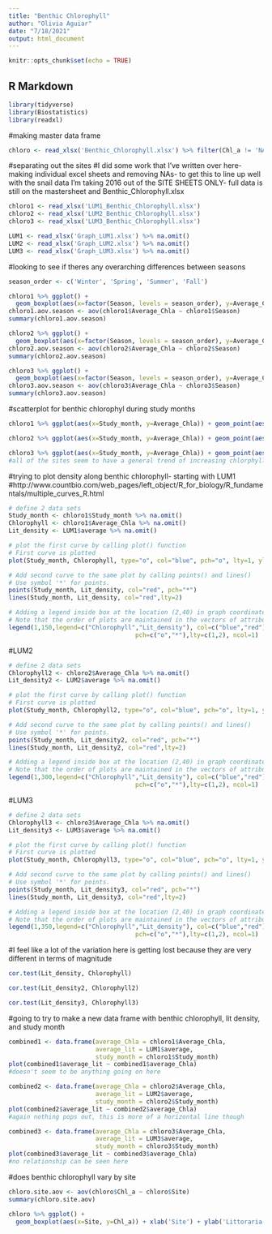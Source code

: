 ```yaml
---
title: "Benthic Chlorophyll"
author: "Olivia Aguiar"
date: "7/18/2021"
output: html_document
---
```


```r
knitr::opts_chunk$set(echo = TRUE)
```

## R Markdown

```r
library(tidyverse)
library(Biostatistics)
library(readxl)
```

#making master data frame
```r
chloro <- read_xlsx('Benthic_Chlorophyll.xlsx') %>% filter(Chl_a != 'NA')
```

#separating out the sites
#I did some work that I've written over here- making individual excel sheets and removing NAs- to get this to line up well with the snail data I'm taking 2016 out of the SITE SHEETS ONLY- full data is still on the mastersheet and Benthic_Chlorophyll.xlsx
```r
chloro1 <- read_xlsx('LUM1_Benthic_Chlorophyll.xlsx')
chloro2 <- read_xlsx('LUM2_Benthic_Chlorophyll.xlsx')
chloro3 <- read_xlsx('LUM3_Benthic_Chlorophyll.xlsx')

LUM1 <- read_xlsx('Graph_LUM1.xlsx') %>% na.omit()
LUM2 <- read_xlsx('Graph_LUM2.xlsx') %>% na.omit()
LUM3 <- read_xlsx('Graph_LUM3.xlsx') %>% na.omit()
```

#looking to see if theres any overarching differences between seasons
```r
season_order <- c('Winter', 'Spring', 'Summer', 'Fall')

chloro1 %>% ggplot() +
  geom_boxplot(aes(x=factor(Season, levels = season_order), y=Average_Chla)) + xlab('Season') + ylab('Average Chlorophyll A (mg/cm)') + ggtitle("LUM1")
chloro1.aov.season <- aov(chloro1$Average_Chla ~ chloro1$Season)
summary(chloro1.aov.season)

chloro2 %>% ggplot() +
  geom_boxplot(aes(x=factor(Season, levels = season_order), y=Average_Chla)) + xlab('Season') + ylab('Average Chlorophyll A (mg/cm)') + ggtitle("LUM2")
chloro2.aov.season <- aov(chloro2$Average_Chla ~ chloro2$Season)
summary(chloro2.aov.season)

chloro3 %>% ggplot() +
  geom_boxplot(aes(x=factor(Season, levels = season_order), y=Average_Chla)) + xlab('Season') + ylab('Average Chlorophyll A (mg/cm)') + ggtitle("LUM3")
chloro3.aov.season <- aov(chloro3$Average_Chla ~ chloro3$Season)
summary(chloro3.aov.season)
```

#scatterplot for benthic chlorophyl during study months
```r
chloro1 %>% ggplot(aes(x=Study_month, y=Average_Chla)) + geom_point(aes(x=Study_month, y=Average_Chla)) + ggtitle('LUM1') + xlab('Study Month') + ylab('Average Chlorophyll A (mg/cm')

chloro2 %>% ggplot(aes(x=Study_month, y=Average_Chla)) + geom_point(aes(x=Study_month, y=Average_Chla)) + ggtitle('LUM2') + xlab('Study Month') + ylab('Average Chlorophyll A (mg/cm')

chloro3 %>% ggplot(aes(x=Study_month, y=Average_Chla)) + geom_point(aes(x=Study_month, y=Average_Chla)) + ggtitle('LUM3') + xlab('Study Month') + ylab('Average Chlorophyll A (mg/cm')
#all of the sites seem to have a general trend of increasing chlorphyll as the study progresses
```

#trying to plot density along benthic chlorophyll- starting with LUM1
#http://www.countbio.com/web_pages/left_object/R_for_biology/R_fundamentals/multiple_curves_R.html
```r
# define 2 data sets
Study_month <- chloro1$Study_month %>% na.omit()
Chlorophyll <- chloro1$Average_Chla %>% na.omit()
Lit_density <- LUM1$average %>% na.omit()

# plot the first curve by calling plot() function
# First curve is plotted
plot(Study_month, Chlorophyll, type="o", col="blue", pch="o", lty=1, ylim=c(0,150), ylab="y" )

# Add second curve to the same plot by calling points() and lines()
# Use symbol '*' for points.
points(Study_month, Lit_density, col="red", pch="*")
lines(Study_month, Lit_density, col="red",lty=2)

# Adding a legend inside box at the location (2,40) in graph coordinates.
# Note that the order of plots are maintained in the vectors of attributes.
legend(1,150,legend=c("Chlorophyll","Lit_density"), col=c("blue","red"), title = 'LUM1',
                                   pch=c("o","*"),lty=c(1,2), ncol=1)
```

#LUM2
```r
# define 2 data sets
Chlorophyll2 <- chloro2$Average_Chla %>% na.omit()
Lit_density2 <- LUM2$average %>% na.omit()

# plot the first curve by calling plot() function
# First curve is plotted
plot(Study_month, Chlorophyll2, type="o", col="blue", pch="o", lty=1, ylim=c(0,300), ylab="y" )

# Add second curve to the same plot by calling points() and lines()
# Use symbol '*' for points.
points(Study_month, Lit_density2, col="red", pch="*")
lines(Study_month, Lit_density2, col="red",lty=2)

# Adding a legend inside box at the location (2,40) in graph coordinates.
# Note that the order of plots are maintained in the vectors of attributes.
legend(1,300,legend=c("Chlorophyll","Lit_density"), col=c("blue","red"), title = 'LUM2',
                                   pch=c("o","*"),lty=c(1,2), ncol=1)
```

#LUM3
```r
# define 2 data sets
Chlorophyll3 <- chloro3$Average_Chla %>% na.omit()
Lit_density3 <- LUM3$average %>% na.omit()

# plot the first curve by calling plot() function
# First curve is plotted
plot(Study_month, Chlorophyll3, type="o", col="blue", pch="o", lty=1, ylim=c(0,350), ylab="y" )

# Add second curve to the same plot by calling points() and lines()
# Use symbol '*' for points.
points(Study_month, Lit_density3, col="red", pch="*")
lines(Study_month, Lit_density3, col="red",lty=2)

# Adding a legend inside box at the location (2,40) in graph coordinates.
# Note that the order of plots are maintained in the vectors of attributes.
legend(1,350,legend=c("Chlorophyll","Lit_density"), col=c("blue","red"), title = 'LUM3',
                                   pch=c("o","*"),lty=c(1,2), ncol=1)
```

#I feel like a lot of the variation here is getting lost because they are very different in terms of magnitude
```r
cor.test(Lit_density, Chlorophyll)

cor.test(Lit_density2, Chlorophyll2)

cor.test(Lit_density3, Chlorophyll3)
```

#going to try to make a new data frame with benthic chlorophyll, lit density, and study month
```r
combined1 <- data.frame(average_Chla = chloro1$Average_Chla,
                        average_lit = LUM1$average,
                        study_month = chloro1$Study_month)
plot(combined1$average_lit ~ combined1$average_Chla)
#doesn't seem to be anything going on here

combined2 <- data.frame(average_Chla = chloro2$Average_Chla,
                        average_lit = LUM2$average,
                        study_month = chloro2$Study_month)
plot(combined2$average_lit ~ combined2$average_Chla)
#again nothing pops out, this is more of a horizontal line though

combined3 <- data.frame(average_Chla = chloro3$Average_Chla,
                        average_lit = LUM3$average,
                        study_month = chloro3$Study_month)
plot(combined3$average_lit ~ combined3$average_Chla)
#no relationship can be seen here
```

#does benthic chlorophyll vary by site
```r
chloro.site.aov <- aov(chloro$Chl_a ~ chloro$Site)
summary(chloro.site.aov)

chloro %>% ggplot() +
  geom_boxplot(aes(x=Site, y=Chl_a)) + xlab('Site') + ylab('Littoraria Density')
```

